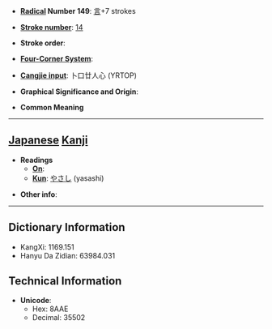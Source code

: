* '''[[Wiktionary:Chinese radical index| Radical]] Number 149''': [[Wiktionary:Chinese radical index 言|言]]+7 strokes

* '''[[Wiktionary:Chinese total strokes index|Stroke number]]''': [[Wiktionary:Chinese total strokes index 14|14]]

* '''Stroke order''': 

* '''[[Wiktionary:Chinese four corner index|Four-Corner System]]''': 

* '''[[Wiktionary:Chinese Cangjie index|Cangjie input]]''': 卜口廿人心 (YRTOP)

* '''Graphical Significance and Origin''': 

* '''Common Meaning'''

----

== [[Japanese]] [[Kanji]] ==

* '''Readings'''
** '''[[On]]''': 
** '''[[Kun]]''': [[やさし]] (yasashi)

* '''Other info''':  

----

== Dictionary Information ==

* KangXi: 1169.151
* Hanyu Da Zidian: 63984.031

== Technical Information ==

* '''Unicode''':
** Hex: 8AAE
** Decimal: 35502